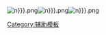 <includeonly>[[File:Qiarjarm {{{1|n}}}.png]][[File:Qiarjarm {{{2|n}}}.png]][[File:Qiarjarm {{{3|n}}}.png]]</includeonly><noinclude>[[Category:辅助模板]]</noinclude>